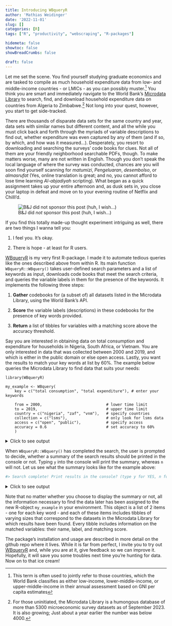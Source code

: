 ```yaml
---
title: Introducing WBqueryR
author: 'Mathias Weidinger'
date: '2022-11-01'
slug: []
categories: [R]
tags: ["R", "productivity", "webscraping", "R-packages"]

hidemeta: false
showtoc: false
showBreadCrumbs: false

draft: false
---
```


Let me set the scene. You find yourself studying graduate economics and are tasked to compile as much household expenditure data from low- and middle-income countries - or LMICs - as you can possibly muster.^[This term is often used to jointly refer to those countries, which the World Bank classifies as either low-income, lower-middle-income, or upper-middle-income in their annual assessment based on GNI per capita estimates] You think you are smart and immediately navigate to the World Bank's [Microdata Library](https://microdata.worldbank.org/index.php/home) to search, find, and download household expenditure data on countries from Algeria to Zimbabwe.^[For those uninitiated, the Microdata Library is a humongous database of more than 5300 microeconomic survey datasets as of September 2023. It is also growing; Just about a year earlier the number was below 4000.] Not long into your quest, however, you start to get side-tracked. 

There are thousands of disparate data sets for the same country and year, data sets with similar names but different content, and all the while you must click back and forth through the myriads of variable descriptions to find out, whether expenditure was even captured by any of them (and if so, by which, and how was it measured...). Desperately, you resort to downloading and searching the surveys' code books for clues. Not all of them are your friendly neighborhood searchable PDFs, though. To make matters worse, many are not written in English. Though you don't speak the local language of where the survey was conducted, chances are you will soon find yourself scanning for *matumizi*, *Pengeluaran*, *desembolso*, or *almasrufat* (Yes, online translation is great; and no, you cannot afford to lose time learning *Al-abjadiyah* scripting). What began as a quick assignment takes up your entire afternoon and, as dusk sets in, you close your laptop in defeat and move on to your evening routine of Netflix and Chilll'd.

![B&J did *not* sponsor this post (huh, I wish...)](/images/nac.png)

If you find this totally made-up thought experiment intriguing as well, there are two things I wanna tell you:

1. I feel you. It's okay.

2. There is hope - at least for R users.

[WBqueryR](https://github.com/mathiasweidinger/WBqueryR) is my very first R-package. I made it to automate tedious queries like the ones described above from within R. Its main function `WBqueryR::WBquery()` takes user-defined search parameters and a list of keywords as input, downloads code books that meet the search criteria, and queries the variable labels in them for the presence of the keywords. It implements the following three steps:

1. **Gather** codebooks for (a subset of) all datasets listed in the Microdata Library, using the World Bank's API.

2. **Score** the variable labels (descriptions) in these codebooks for the presence of key words provided.

3. **Return** a list of tibbles for variables with a matching score above the accuracy threshold.

Say you are interested in obtaining data on total consumption and expenditure for households in Nigeria, South Africa, or Vietnam. You are only interested in data that was collected between 2000 and 2019, and which is either in the public domain or else open access. Lastly, you want the results to match your key words at list by 60%. The example below queries the Microdata Library to find data that suits your needs:

```
library(WBqueryR)

my_example <- WBquery(
    key = c("total consumption", "total expenditure"), # enter your keywords
    
    from = 2000,                            # lower time limit
    to = 2019,                              # upper time limit
    country = c("nigeria", "zaf", "vnm"),   # specify countries
    collection = c("lsms"),                 # only look for lsms data
    access = c("open", "public"),           # specify access
    accuracy = 0.6                          # set accuracy to 60%
    )
```

<details>

<summary>Click to see output</summary>

``` r
#> gathering codebooks...
#> scoring for key word 1/2 (total consumption)...
#> scoring for key word 2/2 (total expenditure)...
#> Search complete! Print results in the console? (type y for YES, n for NO):
```

</details>

When `WBqueryR::WBquery()` has completed the search, the user is prompted to decide, whether a summary of the search results should be printed in the console or not.
Typing `y` into the console will print the summary, whereas `n` will not. Let us see what the summary looks like for the example above:

``` r
#> Search complete! Print results in the console? (type y for YES, n for NO):y
```

<details>

<summary>Click to see output</summary>

``` r
   
#> 5 result(s) for --total consumption-- in 2 library item(s):
#>    NGA_2018_GHSP-W4_v03_M
#>        s7bq2b (CONSUMPTION UNIT) - 67% match
#>        s7bq2b_os (OTHER CONSUMPTION UNIT) - 63% match
#>        s7bq2c (CONSUMPTION SIZE) - 61% match
#>    
#>    NGA_2015_GHSP-W3_v02_M
#>        totcons (Total consumption per capita) - 61% match
#>        totcons (Total consumption per capita) - 61% match
#>    
#>   
#> 3 result(s) for --total expenditure-- in 2 library item(s):
#>    NGA_2012_GHSP-W2_v02_M
#>        s2q19i (AGGREGATE EXPENDITURE) - 60% match
#>    
#>    NGA_2010_GHSP-W1_v03_M
#>        s2aq23i (aggregate expenditure) - 61% match
#>        s2bq14i (aggregate expenditure) - 61% match
```

</details>

Note that no matter whether you choose to display the summary or not, all the information necessary to find the data later has been assigned to the new R-object `my_example` in your environment. This object is a list of 2 items - one for each key word - and each of these items includes tibbles of varying sizes that correspond to the datasets in the Microdata Library for which results have been found. Every tibble includes information on the matched variables: their name, label, and matching score.

The package's installation and usage are described in more detail on the github repo where it lives. While it is far from perfect, I invite you to try out [WBqueryR](https://github.com/mathiasweidinger/WBqueryR) and, while you are at it, give feedback so we can improve it. Hopefully, it will save you some troubles next time you're hunting for data. Now on to that ice cream!